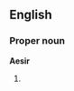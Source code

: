 ==English==

===Proper noun===
'''Aesir'''

# {{alternative spelling of|Æsir}}
{{count page|[[Wiktionary:Page count]]}}